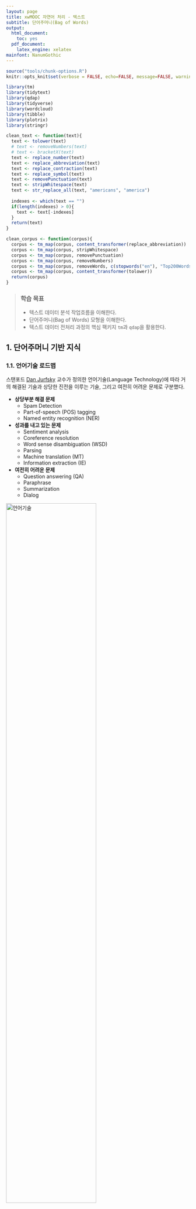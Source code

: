 ```yaml
---
layout: page
title: xwMOOC 자연어 처리 - 텍스트
subtitle: 단어주머니(Bag of Words)
output:
  html_document: 
    toc: yes
  pdf_document:
    latex_engine: xelatex
mainfont: NanumGothic
---
```

 
``` r
source("tools/chunk-options.R")
knitr::opts_knit$set(verbose = FALSE, echo=FALSE, message=FALSE, warning =FALSE)

library(tm)
library(tidytext)
library(qdap)
library(tidyverse)
library(wordcloud)
library(tibble)
library(plotrix)
library(stringr)

clean_text <- function(text){
  text <- tolower(text)
  # text <- removeNumbers(text)
  # text <- bracketX(text)
  text <- replace_number(text)
  text <- replace_abbreviation(text)
  text <- replace_contraction(text)
  text <- replace_symbol(text)
  text <- removePunctuation(text)
  text <- stripWhitespace(text)
  text <- str_replace_all(text, "americans", "america")
  
  indexes <- which(text == "")
  if(length(indexes) > 0){
    text <- text[-indexes]
  } 
  return(text)
}

clean_corpus <- function(corpus){
  corpus <- tm_map(corpus, content_transformer(replace_abbreviation))
  corpus <- tm_map(corpus, stripWhitespace)
  corpus <- tm_map(corpus, removePunctuation)
  corpus <- tm_map(corpus, removeNumbers)
  corpus <- tm_map(corpus, removeWords, c(stopwords("en"), "Top200Words"))
  corpus <- tm_map(corpus, content_transformer(tolower))
  return(corpus)
}
```

> ### 학습 목표 {.getready}
>
> * 텍스트 데이터 분석 작업흐름을 이해한다.
> * 단어주머니(Bag of Words) 모형을 이해한다.
> * 텍스트 데이터 전처리 과정의 핵심 팩키지 `tm`과 `qdap`을 활용한다.


## 1. 단어주머니 기반 지식 {#bag-of-words-basic-knowledge}

### 1.1. 언어기술 로드맵 {#language-roadmap}

스탠포드 [Dan Jurfsky](http://web.stanford.edu/~jurafsky/) 교수가 정의한 언어기술(Language Technology)에 
따라 거의 해결된 기술과 상당한 진전을 이루는 기술, 그리고 여전히 어려운 문제로 구분했다.

* **상당부분 해결 문제**
    * Spam Detection
    * Part-of-speech (POS) tagging
    * Named entity recognition (NER)
* **성과를 내고 있는 문제**
    * Sentiment analysis
    * Coreference resolution
    * Word sense disambiguation (WSD)
    * Parsing
    * Machine translation (MT)
    * Information extraction (IE)
* **여전히 어려운 문제**    
    * Question answering (QA)
    * Paraphrase
    * Summarization
    * Dialog

<img src="fig/ml-text-technology-roadmap.png" alt="언어기술 " width="70%" />

### 1.2. 단어주머니 접근법 {#language-bag-of-words-approach}

[**단어 주머니(bag of words)**](https://en.wikipedia.org/wiki/Bag-of-words_model) 모형은 전통적인 자연어 처리(Natural Language Processing) 혹은 
정보 검색(Information Retrieval)에서 사용되는 간략화한 표현으로 볼 수 있다. 문법 무시, 어순 무시 등 전통적인 텍스트 분석에 사용되는 것과 
달리, 각 단어가 출현된 회수를 Feature로 추출하여 문서 분류, 감정분석 등에 활용한다.

<img src="fig/ml-text-comparison.png" alt="텍스트 데이터 분석 접근방법 비교" width="70%" />


### 1.3. 텍스트 데이터 분석 작업 흐름 {#language-text-analysis-workflow}

텍스트 문자 데이터 분석 작업 흐름도 일반적인 데이터 분석 과정과 크게 차이가 나지는 않는다.

1. 문제 정의 및 목표설정: 적용분야 전문지식 습득 필요
1. 수집 텍스트 데이터 식별: 목표달성을 위한 정보가 담긴 데이터 발굴
1. 데이터 분석 및 모형 개발 과정
    * 텍스트 데이터 전처리 및 구조화
    * 데이터 정제 및 Feature 공학을 통한 Feature 추출 
    * 데이터 분석 및 모형 개발 : 탐색적 데이터 분석 포함
1. 분석결과 정리: 보고서, 추천, 통찰 도출

<img src="fig/ml-text-workflow.png" alt="텍스트 데이터 분석 작업흐름" width="70%" />

#### 1.3.1. 텍스트 데이터 전처리 [^text-mining-in-r] {#language-text-analysis-workflow-01}

1. 토큰화(Tokenization)
1. 정제(Cleaning): 소문자, 공백(Whitespace) 제거, 구두점 소거 등
1. 어간 추출(Stemming), Lemmatization, Collocation
1. 필터(Filtering): 불용어 제거


|        만화가 김충원                    |    개발하는 데이터 분석가 박은정                  |
|-----------------------------------------|---------------------------------------------------|
|**사람의 생김새** 를 결정짓는 것은 **골격과 피부의 미묘한 변화에서 비롯되는 차이** 점이고, 그 차이점을 없애 버린다면 모든 사람의 생김새는 똑같을 것입니다. | **데이터**를 결정짓는 것은 **행과 열의 미묘한 변화에서 비롯되는 차이** 점이고, 그 차이점을 없애 버린다면 모든 데이터는 똑같을 것입니다. |

[^text-mining-in-r]: [Ryan Wesslen, Text Mining with R for Social Science Research](http://www.slideshare.net/RyanWesslen/text-mining-with-r-for-social-science-research)


#### 1.3.2. 문서단어행렬(DTM), 단어문서행렬(TDM)  {#language-text-analysis-workflow-02}

단어문서행렬(Term Document Matrix)을 전치(Transpose)하게 되면 문서단어행렬(DTM)이 된다.
단어문서행렬은 다음과 같은 형태를 갖는다.

|        | $문서_1$ | $문서_1$ | $문서_1$ | $\cdots$ | $문서_n$ |
|--------|----------|----------|----------|----------|----------|
|$단어_1$|     0    |     0    |    0     |     0    |     0    |
|$단어_2$|     1    |     1    |    0     |     0    |     0    |
|$단어_3$|     1    |     0    |    0     |     0    |     0    |
|$\cdots$|     0    |     0    |    2     |     1    |     1    |
|$단어_m$|     0    |     0    |    0     |     1    |     0    |

문서단어행렬은 단서문서행렬을 전치하여 다음과 같은 형태를 갖는다.

|        | $단어_1$ | $단어_1$ | $단어_1$ | $\cdots$ | $단어_n$ |
|--------|----------|----------|----------|----------|----------|
|$문서_1$|     0    |     1    |    1     |     0    |     0    |
|$문서_2$|     0    |     1    |    0     |     0    |     0    |
|$문서_3$|     0    |     0    |    0     |     2    |     0    |
|$\cdots$|     0    |     0    |    0     |     1    |     1    |
|$문서_m$|     0    |     0    |    0     |     1    |     0    |


`qdap` 팩키지 `wfm()` 함수를 사용해서 말뭉치(Corpus) 대신 텍스트에서 바로 단어 빈도수를 산출하는 것도 가능하다.

|        | $문서_1$ |
|--------|----------|
|$단어_1$|     0    |
|$단어_2$|     1    |
|$단어_3$|     1    |
|$\cdots$|     0    |
|$단어_m$|     0    |


### 1.4. 텍스트 분석 R 팩키지 {#nlp-r-pkg}

- [tm](https://cran.r-project.org/web/packages/tm/) : 텍스트 마이닝 
- SnowballC : 어간추출(Stemming)
- ggplot2 : 시각화
- wordcloud : 단어구름

## 2. 텍스트 분석 상세 작업흐름도 {#nlp-r-workflow}

텍스트 데이터를 말뭉치(Corpus)로 변환하여 데이터를 분석하는 것도 가능하지만,
`qdap` 팩키지와 정규표현식의 기능을 적극 활용하여 가능하면 텍스트에서 전처리를 하고 나서,
말뭉치로 변환한 후에 `tm` 팩키지 정제기능을 활용하는 것도 가능하다. 물론 중복되는 부분도 있을 수 있으나 
빨래를 할 때 세탁기로 넣어 한 번 돌리고, 손빨래로 두번째 빨래를 깔끔하게 마무리하는 것으로 봐도 좋을 듯 하다.

깔끔한 말뭉치로 텍스트 데이터가 정제되고 나면 행렬로 변화시켜 다양한 통계 분석을 시작한다.

<img src="fig/tm_workflow.png" alt="텍스트에서 말뭉치로 변환" width="77%" />

### 2.1. `qdap`, `tm` 텍스트 자료구조 비교 {#nlp-tm-qdap}

[텍스트 마이닝(Text Mining)](https://en.wikipedia.org/wiki/Text_mining)을 위한 R의 대표적인  팩키지가 `qdap` `tm` 이다.

| 팩키지명 |       원 텍스트         |       단어 빈도수(word counts)                          |
|----------|-------------------------|---------------------------------------------------------|
| **qdap** | 데이터프레임(Dataframe) |   단어 빈도 행렬(Word Frequency Matrix)                 |
| **tm**   | 말뭉치 (Corpus)         | 단어 문서행렬(Term Document Matrix)/문서 단어행렬(Document Term Matrix) |


[qdap](https://cran.r-project.org/web/packages/qdap/)은 원 텍스트 데이터를 데이터프레임 형태로 저장하는 반면에,
[tm](https://cran.r-project.org/web/packages/tm/) 팩키지는 `Corpus` 말뭉치 형태로 원 텍스트 데이터를 저장한다는 점에서 차이가 난다.

두 팩키지 모두 공통으로 사용하는 단어/용어 빈도수에는 행렬(`matrix`)을 사용한다. 이를 그림을 표현하면 다음과 같다.

<img src="fig/ml-text-qdap-tm-comp.png" alt="qdap, tm 비교" width="57%" />

* `qdap` 텍스트 원문 `qdap_dat` &rarr; `qview(qdap_dat)`
* `tm` 텍스트 원문 `tm_dat` &rarr; inspect(tm_dat)
* `qdap` 단어 빈도수 `qdap_wfm` &rarr; summary(qdap_wfm)
* `tm` 단어 빈도수 `tm_tdm` &rarr; inspect(tm_tdm)

### 2.2. `tm`, `qdap` 데이터 정제 기능 {#nlp-tm-qdap-cleansing}

<img src="fig/ml-text-cleaning.png" alt="tm, qdap 전처리 기능" width="70%" />

단어 주머니 기법을 활용하여 텍스트를 분석할 때, 데이터 정제를 통해 단어를 합산하는데 큰 도움이 된다.
영어 단어 예를 들어, statistics, statistical, stats 등은 모두 통계라는 한 단어로 정리되면 좋다.

`tm` 팩키지 및 `base` 팩키지에 내장된 데이터 정제 기능은 다음과 같다.

* tolower(): `base`에 포함된 함수로 모든 문자를 소문자로 변환.
* removePunctuation(): `tm`에 포함된 함수로 모든 구두점을 제거.
* removeNumbers(): `tm`에 포함된 함수로 숫자를 제거
* stripWhitespace(): `tm`에 포함된 함수로 공백(whitespace)을 제거 

`qdap`에는 좀더 다양한 텍스트 정제 함수가 지원된다.

* bracketX(): 괄호 내 모든 텍스트 제거 
    * "It's (very) nice" &rarr; "It's nice"
* replace_number(): 아라비아 숫자를 대응되는 영어문자로 변환
    * "7" &rarr; "seven"
* replace_abbreviation(): 축약어를 대응되는 전체 문자로 풀어냄
    * "Jan" &rarr; "Janunary"
* replace_contraction(): 단어 축약을 원래 상태로 되돌림
    * "can't" &rarr; "can not"
* replace_symbol(): 일반 기호를 대응되는 단어로 교체
     * "$" &rarr; "dollar"

텍스트가 너무 자주 출현하여 거의 정보를 제공하지 않는 단어를 **불용어(stop words)** 라고 부른다.
`tm` 팩키지에는 영어기준으로 174개 불용어가 등재되어 있다. 또한, 관심있는 주제로 문서를 모았다면 
수집된 거의 모든 문서에 특정 단어가 포함되어 있어 이것도 도움이 되지 않아 불용어에 등록하여 텍스트 
분석을 수행한다.

```r
removeWords(text, stopwords("english"))
stop_words_lst <- c("rstudio", "statistics", stopwords("english"))
removeWords(text, stop_words_lst)
```

`stopwords("english")` 영어불용어 사전에 "rstudio", "statistics" 단어를 더해서 불용어 사전을 완성하고 나서 
removeWords() 함수로 새로 갱신된 사전에 맞춰 불용어를 정리한다.


### 2.3. 텍스트에서 말뭉치(Corpus)로 변환 {#nlp-r-text2corpus}

텍스트 마이닝을 통해 데이터를 분석하려면 우선 원데이터가 텍스트 형태로 되어 있고 이를 말뭉치로 변환하여야 한다.
데이터가 벡터 형태(연설문 등) 혹은 데이터프레임 형태(트위터 트윗 등)에 따라 `VectorSource()`, `DataframeSource()` 함수를 적용하여 
**Source 객체**로 변형을 시킨다. 그리고 나서 `VCorpus()` 함수를 활용하여 말뭉치(Corpus)로 저장한다.
휘발성 말뭉치(Volatile Corpus, VCorpus)와 영구저장 말뭉치(Permanent Corpus, PCorpus)로 변환이 가능하다. 주로 `VCorpus`를 메모리에 적재하여 
텍스트 데이터 분석에 활용한다.

<img src="fig/tm_from_text_to_corpus.png" alt="텍스트에서 말뭉치로 변환" width="77%" />

### 2.4. 말뭉치 정제  {#nlp-r-corpus-cleansing}

텍스트를 말뭉치 객체로 저장시켜 놓으면, 말뭉치 정제 과정을 거치야 된다.
기본적으로 어떤 말뭉치 정제에 사용되는 기본 정제함수는 `tm` 팩키지를 활용하고,
추가적으로 `qdap` 팩키지 특수 말뭉치 정제 함수도 적극 활용한다.

<img src="fig/tm_clean_corpus.png" alt="말뭉치 정제" width="77%" />


### 2.5. 단어문서행렬(Term Document Matrix, TDM) {#nlp-r-corpus-tdm}

단어문서행렬을 통한 방법이 일반적으로 많이 사용된다. 이를 위해 입력값이 데이터프레임인 경우 `DataframeSource`,
벡터인 경우 `VectorSource`를 사용하여 말뭉치(Corpus)로 변환하고, 이를 `TermDocumentMatrix` 함수에 넣어 
단어문서행렬을 생성한다. 물론 텍스트를 바로 넣어 `wfm` 단어빈도행렬(Word Frequency Matrix)을 생성시켜 분석을 하기도 하지만 일반적인 방식은 아니다. 

`TermDocumentMatrix()` 함수를 활용하여 단어가 문서에 출현하는 빈도수를 행렬로 저장한다.
행렬형태 데이터를 저장하게 되면 고급 통계 분석이 가능하게 된다.
`DocumentTermMatrix()`는 `TermDocumentMatrix()` 함수로 통해 나온 행렬을 전치(transpose)시킨 것이다.
 

## 3. 텍스트 데이터 시각화 [^obama-farewell] [^trump-inauguration] {#nlp-r-obama-viz}

[^obama-farewell]: [Full Transcript: President Barack Obama’s farewell speech](http://www.vox.com/policy-and-politics/2017/1/10/14229878/full-transcript-president-barack-obama-farewell-speech)
[^trump-inauguration]: [Trump inauguration transcript 2017: Read the president full speech and remarks](https://mic.com/articles/166134/trump-inauguration-transcript-2017-read-the-president-s-full-speech-and-remarks#.VLFHVUrTE)

오바마 퇴임 연설문과 트럼프 취임 연설문을 통해 텍스트 데이터를 시각화한다.

### 3.1. 환경설정 {#nlp-r-obama-setup}

`tm`, `qdap` 텍스트 데이터 전처리를 위한 팩키지를 불러오고, 텍스트 시각화를 위한 `wordcloud`, `plotrix` 팩키지도 가져오고,
데이터 전처리 함수를 두개 생성한다. 하나는 텍스트 수준에서 텍스트 데이터를 전처리하는 함수로 `qdap`에서 불러오고,
또 다른 함수는 `tm`에서 지원하는 함수로 중복되는 부분도 있다. 상황에 따라 편리한 함수를 활용한다.

``` r
# 0. 환경설정 -------------------------------------------------------
library(tm)
library(tidytext)
library(qdap)
library(tidyverse)
library(wordcloud)
library(tibble)
library(plotrix)
library(stringr)

clean_text <- function(text){
  text <- tolower(text)
  # text <- removeNumbers(text)
  # text <- bracketX(text)
  text <- replace_number(text)
  text <- replace_abbreviation(text)
  text <- replace_contraction(text)
  text <- replace_symbol(text)
  text <- removePunctuation(text)
  text <- stripWhitespace(text)
  text <- str_replace_all(text, "americans", "america")
  
  indexes <- which(text == "")
  if(length(indexes) > 0){
    text <- text[-indexes]
  } 
  return(text)
}

clean_corpus <- function(corpus){
  corpus <- tm_map(corpus, content_transformer(replace_abbreviation))
  corpus <- tm_map(corpus, stripWhitespace)
  corpus <- tm_map(corpus, removePunctuation)
  corpus <- tm_map(corpus, removeNumbers)
  corpus <- tm_map(corpus, removeWords, c(stopwords("en"), "Top200Words"))
  corpus <- tm_map(corpus, content_transformer(tolower))
  return(corpus)
}
```

### 3.2. 데이터 불러오기 {#nlp-r-obama-import}

오바마 퇴임식 연설문과 트럼프 취임식 연설문을 불러온다. 

``` r
# 1. 데이터 불러오기 -------------------------------------------------------
obama <- readLines("data/obama_farewell.txt", encoding = "UTF-8")
trump <- readLines("data/trump_inauguration.txt", encoding = "UTF-8")
```

### 3.3. 데이터 전처리 {#nlp-r-obama-preprocess}

텍스트를 넣어 `qdap` 팩키지 전처리 함수를 조합한 `clean_text` 함수를 통해 텍스트 데이터를 정제하고 나서
말뭉치(Corpus)를 생성시키고 나서 이를 또다시 `clean_corpus` 함수로 정제한다. 그리고 나서, 
단어구름 시각화를 위한 데이터프레임 형태로 변환시킨다.

``` r
# 2. 데이터 전처리 -------------------------------------------------------
source("code/clean_fun.R")

make_corpus <- function(text) {
  text_clean <- clean_text(text)
  text_source <- VectorSource(text_clean)
  text_corpus <- VCorpus(text_source)
  corpus <- clean_corpus(text_corpus)
}

obama_corpus <- make_corpus(obama)
trump_corpus <- make_corpus(trump)

# 3. 말뭉치를 데이터프레임으로 변환 --------------------------------------

word_freq <- function(corpus) {
    doc_tdm <- TermDocumentMatrix(corpus)
    doc_m <- as.matrix(doc_tdm)
    doc_term_freq <- rowSums(doc_m)
    doc_word_freqs <- data.frame(term = names(doc_term_freq),
                             num = doc_term_freq) %>% arrange(desc(num))
    return(doc_word_freqs)
}

obama_word_freqs <- word_freq(obama_corpus)
trump_word_freqs <- word_freq(trump_corpus)
```

### 3.4. 텍스트 데이터 시각화 {#nlp-r-obama-word-viz}

텍스트 데이터 시각화로 가장 많이 사용되는 단어구름(wordcloud)을 활용하여 
트럼프 취임 연설문과 오바마 퇴임 연설문을 시각화한다.
오바마 퇴임 연설문, 트럼프 취임 연설문 각각에 대한 단어구름을 생성시키고 나서,
두 연설문의 공통된 단어 및 두 연설문에 공통적으로 나타나지 않는 차이나는 단어를 시각화한다.

마지막으로 두 연설문의 공통적으로 나타나는 단어만 뽑아 피라미드 그래프를 통해 
공통적으로 언급하고 있으나 강도에 대한 부분을 시각화한다.

``` r
# 4. 시각화 --------------------------------------------------------------
## 4.1. 단어구름----------------------------------------------------------
par(mfrow=c(1,2))
blues <- brewer.pal(8, "Blues")[-(1:2)]
wordcloud(obama_word_freqs$term, obama_word_freqs$num, max.words=100, colors=blues)

reds <- brewer.pal(8, "Reds")[-(1:2)]
wordcloud(trump_word_freqs$term, trump_word_freqs$num, max.words=100, colors=reds)

## 4.2. 공통 단어구름

all_obama <- paste(obama, collapse = " ")
all_trump <- paste(trump, collapse = " ")

obama_trump <- c(all_obama, all_trump)

obama_trump_corpus <- make_corpus(obama_trump)
obama_trump_word_freqs <- word_freq(obama_trump_corpus)

obama_trump_tdm <- TermDocumentMatrix(obama_trump_corpus)
obama_trump_m <- as.matrix(obama_trump_tdm)

commonality.cloud(obama_trump_m,  colors ="steelblue1", max.words=100)

## 4.3. 비교 단어구름
colnames(obama_trump_tdm) <- c("Obama", "Trump")
obama_trump_df <- as.matrix(obama_trump_tdm) %>% as.data.frame()

comparison.cloud(obama_trump_df, colors = c("blue", "red"), max.words = 50)

## 4.4. 피라미드 그래프
par(mfrow=c(1,1))

common_words_25 <- obama_trump_df %>% 
  mutate(label = rownames(obama_trump_df)) %>% 
  dplyr::filter(Obama > 0 & Trump >0) %>% 
  mutate(diff = abs(Obama - Trump)) %>% 
  arrange(desc(diff)) %>% slice(1:25)

plotrix::pyramid.plot(common_words_25$Obama, common_words_25$Trump,
             labels = common_words_25$label, gap = 8,
             top.labels = c("Obama", "Words", "Trump"),
             main = "Words in Common", laxlab = NULL, 
             raxlab = NULL, unit = NULL)
```

## 4. 참고문헌 {#nlp-r-reference}

* [Tyler W. Rinker, qdap-tm Package Compatibility](https://cran.r-project.org/web/packages/qdap/vignettes/tm_package_compatibility.pdf)
* [Basic Text Mining in R](https://rstudio-pubs-static.s3.amazonaws.com/31867_8236987cf0a8444e962ccd2aec46d9c3.html)
* [Hands-On Data Science with R Text Mining, Graham.Williams](http://onepager.togaware.com/TextMiningO.pdf)
* [Natural Language Processing Tutorial](http://www.vikparuchuri.com/blog/natural-language-processing-tutorial/)
* [slides from my R tutorial on Twitter text mining](https://jeffreybreen.wordpress.com/2011/07/04/twitter-text-mining-r-slides/)

* [Statistics meets rhetoric: A text analysis of "I Have a Dream" in R](http://anythingbutrbitrary.blogspot.kr/2014/01/statistics-meets-rhetoric-text-analysis.html)
* [How to Create WordCloud of Twitter Data using R Programming](http://technokarak.com/how-to-create-wordcloud-of-twitter-data-using-r-programming.html)
* [How to Clean the Twitter Data using R – Twitter Mining Tutorial](http://technokarak.com/how-to-clean-the-twitter-data-using-r-twitter-mining-tutorial.html)
* [How to Load Twitter Tweets in R Environment](http://technokarak.com/how-to-load-twitter-tweets-in-r-environment.html)
